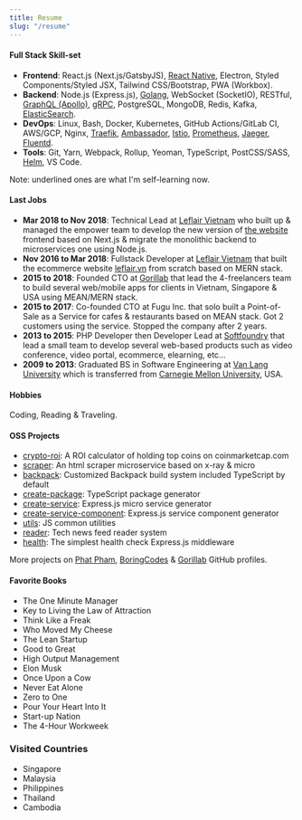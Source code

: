 ---
title: Resume
slug: "/resume"
---

#### Full Stack Skill-set

- **Frontend**: React.js (Next.js/GatsbyJS), <u>React Native</u>, Electron, Styled Components/Styled JSX, Tailwind CSS/Bootstrap, PWA (Workbox).
- **Backend**: Node.js (Express.js), <u>Golang</u>, WebSocket (SocketIO), RESTful, <u>GraphQL (Apollo)</u>, <u>gRPC</u>, PostgreSQL, MongoDB, Redis, Kafka, <u>ElasticSearch</u>.
- **DevOps**: Linux, Bash, Docker, Kubernetes, GitHub Actions/GitLab CI, AWS/GCP, Nginx, <u>Traefik</u>, <u>Ambassador</u>, <u>Istio</u>, <u>Prometheus</u>, <u>Jaeger</u>, <u>Fluentd</u>.
- **Tools**: Git, Yarn, Webpack, Rollup, Yeoman, TypeScript, PostCSS/SASS, <u>Helm</u>, VS Code.

Note: underlined ones are what I'm self-learning now.

#### Last Jobs

- **Mar 2018 to Nov 2018**: Technical Lead at [Leflair Vietnam](https://leflair.vn) who built up & managed the empower team to develop the new version of [the website](https://leflair.vn) frontend based on Next.js & migrate the monolithic backend to microservices one using Node.js.
- **Nov 2016 to Mar 2018**: Fullstack Developer at [Leflair Vietnam](https://leflair.vn) that built the ecommerce website [leflair.vn](https://leflair.vn) from scratch based on MERN stack.
- **2015 to 2018**: Founded CTO at [Gorillab](https://github.com/gorillab) that lead the 4-freelancers team to build several web/mobile apps for clients in Vietnam, Singapore & USA using MEAN/MERN stack.
- **2015 to 2017**: Co-founded CTO at Fugu Inc. that solo built a Point-of-Sale as a Service for cafes & restaurants based on MEAN stack. Got 2 customers using the service. Stopped the company after 2 years.
- **2013 to 2015**: PHP Developer then Developer Lead at [Softfoundry](http://www.softfoundry.com) that lead a small team to develop several web-based products such as video conference, video portal, ecommerce, elearning, etc...
- **2009 to 2013**: Graduated BS in Software Engineering at [Van Lang University](http://www.vanlanguni.edu.vn/) which is transferred from [Carnegie Mellon University](https://cmu.edu), USA.

#### Hobbies

Coding, Reading & Traveling.

#### OSS Projects

- [crypto-roi](https://github.com/phatpham9/crypto-roi): A ROI calculator of holding top coins on coinmarketcap.com
- [scraper](https://github.com/phatpham9/scraper): An html scraper microservice based on x-ray & micro
- [backpack](https://github.com/boringcodes/backpack): Customized Backpack build system included TypeScript by default
- [create-package](boringcodes/create-package): TypeScript package generator
- [create-service](https://github.com/boringcodes/create-service): Express.js micro service generator
- [create-service-component](https://github.com/boringcodes/create-service-component): Express.js service component generator
- [utils](https://github.com/boringcodes/utils): JS common utilities
- [reader](https://github.com/gorillab/reader): Tech news feed reader system
- [health](https://github.com/gorillab/health): The simplest health check Express.js middleware

More projects on [Phat Pham](https://github.com/phatpham9), [BoringCodes](https://github.com/boringcodes) & [Gorillab](https://github.com/gorillab) GitHub profiles.

#### Favorite Books

- The One Minute Manager
- Key to Living the Law of Attraction
- Think Like a Freak
- Who Moved My Cheese
- The Lean Startup
- Good to Great
- High Output Management
- Elon Musk
- Once Upon a Cow
- Never Eat Alone
- Zero to One
- Pour Your Heart Into It
- Start-up Nation
- The 4-Hour Workweek

### Visited Countries

- Singapore
- Malaysia
- Philippines
- Thailand
- Cambodia
